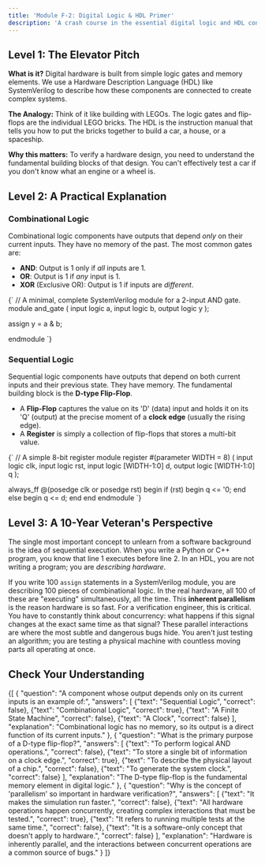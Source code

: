 ```yaml
---
title: 'Module F-2: Digital Logic & HDL Primer'
description: 'A crash course in the essential digital logic and HDL concepts for verification.'
---
```



## Level 1: The Elevator Pitch

**What is it?** Digital hardware is built from simple logic gates and memory elements. We use a Hardware Description Language (HDL) like SystemVerilog to describe how these components are connected to create complex systems.

**The Analogy:** Think of it like building with LEGOs. The logic gates and flip-flops are the individual LEGO bricks. The HDL is the instruction manual that tells you how to put the bricks together to build a car, a house, or a spaceship.

**Why this matters:** To verify a hardware design, you need to understand the fundamental building blocks of that design. You can't effectively test a car if you don't know what an engine or a wheel is.

## Level 2: A Practical Explanation

### Combinational Logic

Combinational logic components have outputs that depend *only* on their current inputs. They have no memory of the past. The most common gates are:
- **AND**: Output is 1 only if *all* inputs are 1.
- **OR**: Output is 1 if *any* input is 1.
- **XOR** (Exclusive OR): Output is 1 if inputs are *different*.

<CodeBlock language="systemverilog">{`
// A minimal, complete SystemVerilog module for a 2-input AND gate.
module and_gate (
  input  logic a,
  input  logic b,
  output logic y
);

  assign y = a & b;

endmodule
`}</CodeBlock>

### Sequential Logic

Sequential logic components have outputs that depend on both current inputs and their previous state. They have memory. The fundamental building block is the **D-type Flip-Flop**.
- A **Flip-Flop** captures the value on its 'D' (data) input and holds it on its 'Q' (output) at the precise moment of a **clock edge** (usually the rising edge).
- A **Register** is simply a collection of flip-flops that stores a multi-bit value.

<CodeBlock language="systemverilog">{`
// A simple 8-bit register
module register #(parameter WIDTH = 8) (
  input  logic clk,
  input  logic rst,
  input  logic [WIDTH-1:0] d,
  output logic [WIDTH-1:0] q
);

  always_ff @(posedge clk or posedge rst) begin
    if (rst) begin
      q <= '0;
    end else begin
      q <= d;
    end
  end
endmodule
`}</CodeCodeBlock>

## Level 3: A 10-Year Veteran's Perspective

The single most important concept to unlearn from a software background is the idea of sequential execution. When you write a Python or C++ program, you know that line 1 executes before line 2. In an HDL, you are not writing a program; you are *describing hardware*.

If you write 100 `assign` statements in a SystemVerilog module, you are describing 100 pieces of combinational logic. In the real hardware, all 100 of these are "executing" simultaneously, all the time. This **inherent parallelism** is the reason hardware is so fast. For a verification engineer, this is critical. You have to constantly think about concurrency: what happens if this signal changes at the exact same time as that signal? These parallel interactions are where the most subtle and dangerous bugs hide. You aren't just testing an algorithm; you are testing a physical machine with countless moving parts all operating at once.

## Check Your Understanding

<Quiz>
  {[
    {
      "question": "A component whose output depends only on its current inputs is an example of:",
      "answers": [
        {"text": "Sequential Logic", "correct": false},
        {"text": "Combinational Logic", "correct": true},
        {"text": "A Finite State Machine", "correct": false},
        {"text": "A Clock", "correct": false}
      ],
      "explanation": "Combinational logic has no memory, so its output is a direct function of its current inputs."
    },
    {
      "question": "What is the primary purpose of a D-type flip-flop?",
      "answers": [
        {"text": "To perform logical AND operations.", "correct": false},
        {"text": "To store a single bit of information on a clock edge.", "correct": true},
        {"text": "To describe the physical layout of a chip.", "correct": false},
        {"text": "To generate the system clock.", "correct": false}
      ],
      "explanation": "The D-type flip-flop is the fundamental memory element in digital logic."
    },
    {
      "question": "Why is the concept of 'parallelism' so important in hardware verification?",
      "answers": [
        {"text": "It makes the simulation run faster.", "correct": false},
        {"text": "All hardware operations happen concurrently, creating complex interactions that must be tested.", "correct": true},
        {"text": "It refers to running multiple tests at the same time.", "correct": false},
        {"text": "It is a software-only concept that doesn't apply to hardware.", "correct": false}
      ],
      "explanation": "Hardware is inherently parallel, and the interactions between concurrent operations are a common source of bugs."
    }
  ]}
</Quiz>
